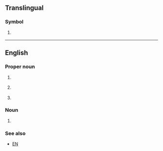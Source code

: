{{also|ee|Ee|-ee|-ée|.ee|ééʼ|ʻée|её|өө}}
==Translingual==

===Symbol===
{{mul-symbol}}

# {{ISO 3166|1|2|Estonia|from=1992}}
#: {{syn|mul|EST|qq1={{w|ISO 3166-1 alpha-3|alpha-3}}}}

{{c|mul|Estonia}}

----

==English==

===Proper noun===
{{en-proper noun}}

# {{lb|en|linguistics}} {{initialism of|en|Estuary English}}
# {{lb|en|Christianity}} {{initialism of|en|{{w|Evangelism Explosion}}}}
# {{lb|en|academic|_|philosophy}} {{initialism of|en|{{w|Eudemian Ethics}}}}

===Noun===
{{en-noun|-}}

# {{initialism of|en|electrical engineering}}

===See also===
* [[EN]]